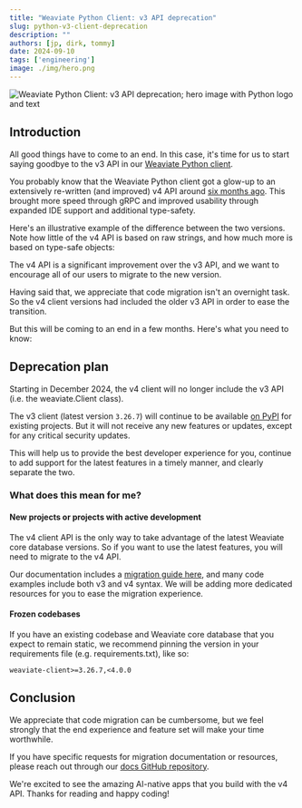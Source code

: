 ```yaml
---
title: "Weaviate Python Client: v3 API deprecation"
slug: python-v3-client-deprecation
description: ""
authors: [jp, dirk, tommy]
date: 2024-09-10
tags: ['engineering']
image: ./img/hero.png
---
```



![Weaviate Python Client: v3 API deprecation; hero image with Python logo and text](./img/hero.png)

## Introduction

All good things have to come to an end. In this case, it's time for us to start saying goodbye to the v3 API in our [Weaviate Python client](https://weaviate.io/developers/weaviate/client-libraries/python).

You probably know that the Weaviate Python client got a glow-up to an extensively re-written (and improved) v4 API around [six months ago](/blog/py-client-v4-release). This brought more speed through gRPC and improved usability through expanded IDE support and additional type-safety.

Here's an illustrative example of the difference between the two versions. Note how little of the v4 API is based on raw strings, and how much more is based on type-safe objects:

<Tabs groupId="languages">
  <TabItem value="py" label="Python Client v4">
    <FilteredTextBlock
      text={PyCode}
      startMarker="# START SetVectorIndexParams"
      endMarker="# END SetVectorIndexParams"
      language="py"
    />
  </TabItem>

  <TabItem value="py3" label="Python Client v3">
    <FilteredTextBlock
      text={PyCodeV3}
      startMarker="# START SetVectorIndexParams"
      endMarker="# END SetVectorIndexParams"
      language="pyv3"
    />
  </TabItem>
</Tabs>

The v4 API is a significant improvement over the v3 API, and we want to encourage all of our users to migrate to the new version.

Having said that, we appreciate that code migration isn't an overnight task. So the v4 client versions had included the older v3 API in order to ease the transition.

But this will be coming to an end in a few months. Here's what you need to know:

## Deprecation plan

Starting in December 2024, the v4 client will no longer include the v3 API (i.e. the weaviate.Client class).

The v3 client (latest version `3.26.7`) will continue to be available [on PyPI](https://pypi.org/project/weaviate-client/3.26.7/) for existing projects. But it will not receive any new features or updates, except for any critical security updates.

This will help us to provide the best developer experience for you, continue to add support for the latest features in a timely manner, and clearly separate the two.

### What does this mean for me?

#### New projects or projects with active development

The v4 client API is the only way to take advantage of the latest Weaviate core database versions. So if you want to use the latest features, you will need to migrate to the v4 API.

Our documentation includes a [migration guide here](https://weaviate.io/developers/weaviate/client-libraries/python/v3_v4_migration), and many code examples include both v3 and v4 syntax. We will be adding more dedicated resources for you to ease the migration experience.

#### Frozen codebases

If you have an existing codebase and Weaviate core database that you expect to remain static, we recommend pinning the version in your requirements file (e.g. requirements.txt), like so:

```shell
weaviate-client>=3.26.7,<4.0.0
```

## Conclusion

We appreciate that code migration can be cumbersome, but we feel strongly that the end experience and feature set will make your time worthwhile.

If you have specific requests for migration documentation or resources, please reach out through our [docs GitHub repository](https://github.com/weaviate/weaviate-io/issues).

We're excited to see the amazing AI-native apps that you build with the v4 API. Thanks for reading and happy coding!


<WhatNext />
